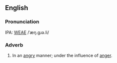 ==English==
===Pronunciation===
IPA: [[WEAE]] /ˈæŋ.gɹə.li/

===Adverb===
#In an [[angry]] manner; under the influence of [[anger]].
<!-- material copied from Webster's Revised Unabridged Dictionary (1913) -->